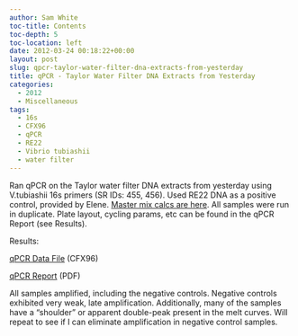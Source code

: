 ```yaml
---
author: Sam White
toc-title: Contents
toc-depth: 5
toc-location: left
date: 2012-03-24 00:18:22+00:00
layout: post
slug: qpcr-taylor-water-filter-dna-extracts-from-yesterday
title: qPCR - Taylor Water Filter DNA Extracts from Yesterday
categories:
  - 2012
  - Miscellaneous
tags:
  - 16s
  - CFX96
  - qPCR
  - RE22
  - Vibrio tubiashii
  - water filter
---
```


Ran qPCR on the Taylor water filter DNA extracts from yesterday using V.tubiashii 16s primers (SR IDs: 455, 456). Used RE22 DNA as a positive control, provided by Elene. [Master mix calcs are here](https://eagle.fish.washington.edu/Arabidopsis//Notebook%20Workup%20Files/20120323-01.jpg). All samples were run in duplicate. Plate layout, cycling params, etc can be found in the qPCR Report (see Results).

Results:

[qPCR Data File](https://eagle.fish.washington.edu/Arabidopsis/qPCR/CFX96/Roberts%20Lab_2012-03-23%2009-25-17_CC009827.pcrd) (CFX96)

[qPCR Report](https://eagle.fish.washington.edu/Arabidopsis/qPCR/CFX96/Roberts%20Lab_2012-03-23%2009-25-17_CC009827.pdf) (PDF)

All samples amplified, including the negative controls. Negative controls exhibited very weak, late amplification. Additionally, many of the samples have a "shoulder" or apparent double-peak present in the melt curves. Will repeat to see if I can eliminate amplification in negative control samples.

